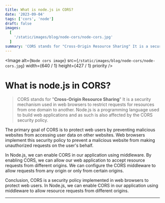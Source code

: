 ```yaml
---
title: What is node.js in CORS?
date: '2023-09-04'
tags: ['cors', 'node']
draft: false
images:
  [
    '/static/images/blog/node-cors/node-cors.jpg'
  ]
summary: 'CORS stands for "Cross-Origin Resource Sharing" It is a security mechanism used in web browsers to restrict requests...'
---
```


<Image
  alt={`Node cors image`}
  src={`/static/images/blog/node-cors/node-cors.jpg`}
  width={640 / 1}
  height={427 / 1}
  priority
/>

# What is node.js in CORS?

>CORS stands for "**Cross-Origin Resource Sharing**" It is a security mechanism used in web browsers to restrict requests for resources from one domain to another. Node.js is a programming language used to build web applications and as such is also affected by the CORS security policy.

The primary goal of CORS is to protect web users by preventing malicious websites from accessing user data on other websites. Web browsers implement this security policy to prevent a malicious website from making unauthorized requests on the user's behalf.

In Node.js, we can enable CORS in our application using middleware. By enabling CORS, we can allow our web application to accept resource requests from different origins. We can configure the CORS middleware to allow requests from any origin or only from certain origins.

Conclusion, CORS is a security policy implemented in web browsers to protect web users. In Node.js, we can enable CORS in our application using middleware to allow resource requests from different origins.

---
